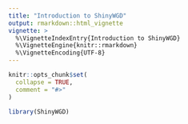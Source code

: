 ```yaml
---
title: "Introduction to ShinyWGD"
output: rmarkdown::html_vignette
vignette: >
  %\VignetteIndexEntry{Introduction to ShinyWGD}
  %\VignetteEngine{knitr::rmarkdown}
  %\VignetteEncoding{UTF-8}
---
```


```r
knitr::opts_chunk$set(
  collapse = TRUE,
  comment = "#>"
)
```

```r
library(ShinyWGD)
```

